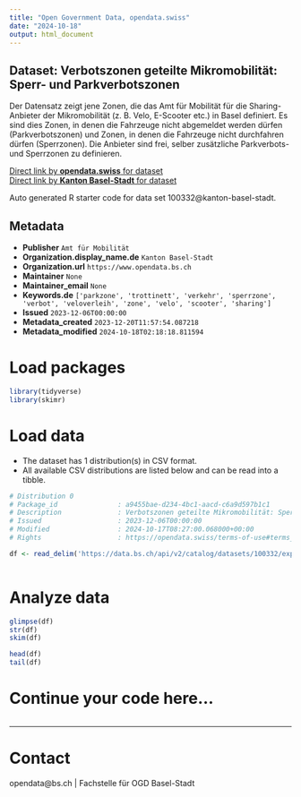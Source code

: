 ```yaml
---
title: "Open Government Data, opendata.swiss"
date: "2024-10-18"
output: html_document
---
```


## Dataset: Verbotszonen geteilte Mikromobilität: Sperr- und Parkverbotszonen

Der Datensatz zeigt jene Zonen, die das Amt für Mobilität für die Sharing-Anbieter der Mikromobilität (z. B. Velo, E-Scooter etc.) in Basel definiert. Es sind dies Zonen, in denen die Fahrzeuge nicht abgemeldet werden dürfen (Parkverbotszonen) und Zonen, in denen die Fahrzeuge nicht durchfahren dürfen (Sperrzonen). Die Anbieter sind frei, selber zusätzliche Parkverbots- und Sperrzonen zu definieren.

[Direct link by **opendata.swiss** for dataset](https://opendata.swiss/de/dataset/verbotszonen-geteilte-mikromobilitat-sperr-und-parkverbotszonen)<br>
[Direct link by **Kanton Basel-Stadt** for dataset](https://data.bs.ch/explore/dataset/100332/)

Auto generated R starter code for data set 100332@kanton-basel-stadt.

## Metadata

- **Publisher** `Amt für Mobilität`
- **Organization.display_name.de** `Kanton Basel-Stadt`
- **Organization.url** `https://www.opendata.bs.ch`
- **Maintainer** `None`
- **Maintainer_email** `None`
- **Keywords.de** `['parkzone', 'trottinett', 'verkehr', 'sperrzone', 'verbot', 'veloverleih', 'zone', 'velo', 'scooter', 'sharing']`
- **Issued** `2023-12-06T00:00:00`
- **Metadata_created** `2023-12-20T11:57:54.087218`
- **Metadata_modified** `2024-10-18T02:18:18.811594`


# Load packages

```r

library(tidyverse)
library(skimr)

```

# Load data

-   The dataset has 1 distribution(s) in CSV format.
-   All available CSV distributions are listed below and can be read into a tibble.

```r

# Distribution 0
# Package_id               : a9455bae-d234-4bc1-aacd-c6a9d597b1c1
# Description              : Verbotszonen geteilte Mikromobilität: Sperr- und Parkverbotszonen (csv)
# Issued                   : 2023-12-06T00:00:00
# Modified                 : 2024-10-17T08:27:00.068000+00:00
# Rights                   : https://opendata.swiss/terms-of-use#terms_by

df <- read_delim('https://data.bs.ch/api/v2/catalog/datasets/100332/exports/csv?use_labels=true')



```

# Analyze data

```r

glimpse(df)
str(df)
skim(df)

head(df)
tail(df)

```

# Continue your code here...

```r

```

------------------------------------------------------------------------

# Contact

opendata@bs.ch | Fachstelle für OGD Basel-Stadt
